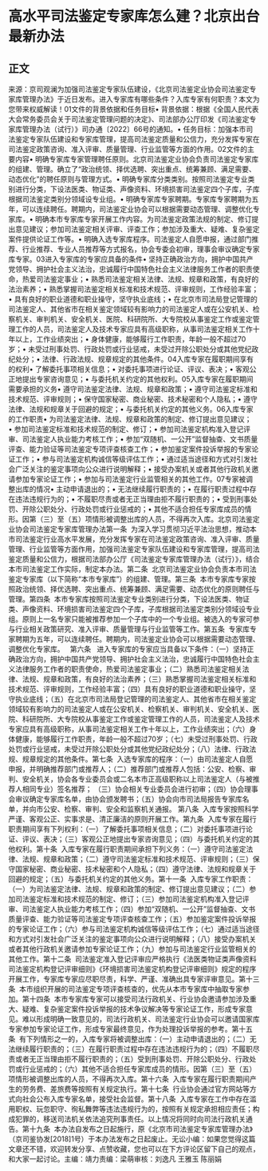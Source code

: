 # 高水平司法鉴定专家库怎么建？北京出台最新办法
## 正文
来源：京司观澜为加强司法鉴定专家队伍建设，《北京司法鉴定业协会司法鉴定专家库管理办法》于近日发布。进入专家库有哪些条件？入库专家有何职责？本文为您带来权威解读！01文件的背景依据和任务目标• 背景依据：根据《全国人民代表大会常务委员会关于司法鉴定管理问题的决定》、司法部办公厅印发《司法鉴定专家库管理办法（试行）》司办通〔2022〕66号的通知。• 任务目标：加强本市司法鉴定专家队伍建设和专家库管理，提高司法鉴定质量和公信力，充分发挥专家在司法鉴定政策咨询、准入评审、质量管理、行业监管等方面的作用。02文件的主要内容• 明确专家库专家管理聘任原则。北京司法鉴定业协会负责司法鉴定专家库的组建、管理。确立了“政治统领、择优选聘、突出重点、统筹兼顾、满足需要、动态优化”的聘任原则与管理方式。• 明确专家库分类类别。按照司法鉴定专业类别进行分类，下设法医类、物证类、声像资料、环境损害司法鉴定四个子库，子库根据司法鉴定类别分领域设专业组。• 明确专家库专家聘期。专家库专家聘期为五年，可以连续聘任。聘期内，司法鉴定业协会可以根据需要动态管理、调整优化专家库。• 明确本市专家库专家开展工作内容。为司法鉴定政策法规的制定、修订提出意见建议；参加司法鉴定相关评审、评查工作；参加涉及重大、疑难、复杂鉴定案件提供论证工作等。• 明确入选专家库程序。司法鉴定人自愿申报，通过部门推荐、行业推荐、专业人员推荐等方式报名，协会专委会初审，理事会审议确定专家库专家。03进入专家库的专家应具备的条件• 坚持正确政治方向，拥护中国共产党领导、拥护社会主义法治，忠诚履行中国特色社会主义法律服务工作者的职责使命，热爱司法鉴定事业；• 熟悉司法鉴定相关法律、法规、规章和政策，有良好的法治素养；• 熟悉掌握司法鉴定相关标准和技术规范、评审规则，工作经验丰富；• 具有良好的职业道德和职业操守，坚守执业底线；• 在北京市司法局登记管理的司法鉴定人、其他省市在相关鉴定领域较有影响力的司法鉴定人或在公安机关、检察机关、审判机关、安全机关、医院、科研院所、大专院校从事鉴定工作或鉴定管理工作的人员，司法鉴定人及技术专家应具有高级职称，从事司法鉴定相关工作十年以上，工作业绩突出；• 身体健康，能够履行工作职责，年龄一般不超过70岁；• 未受过刑事处罚、行政处罚或行业惩戒，未受过开除公职处分或其他党纪政纪处分；• 法律、行政法规、规章规定的其他条件。04入库专家在履职期间享有的权利• 了解委托事项相关信息；• 对委托事项进行论证、评议、表决；• 客观公正地提出专家咨询意见；• 与委托机关约定的其他权利。05入库专家在履职期间需要承担的义务• 遵守司法鉴定法律、法规、规章和政策；• 遵守司法鉴定标准和技术规范、评审规则；• 保守国家秘密、商业秘密、技术秘密和个人隐私；• 遵守法律、法规和规章关于回避的规定；• 与委托机关约定的其他义务。06入库专家的工作职责• 为司法鉴定法律、法规、规章和政策的制定、修订提出意见建议；• 参加司法鉴定标准和技术规范的制定、修订；• 参加司法鉴定机构准入登记评审、司法鉴定人执业能力考核工作；• 参加“双随机、一公开”监督抽查、文书质量评查、能力验证等司法鉴定专项评查核查工作；• 参加鉴定案件投诉举报的专家论证工作；• 参与司法鉴定机构诚信等级评估工作；• 通过适当途径和方式对引发社会广泛关注的鉴定事项向公众进行说明解释；• 接受办案机关或者其他行政机关邀请参加专家论证工作；• 参加与司法鉴定行业监管相关的其他工作。07专家被调整出库的情况• 主动申请退出的；• 无法继续履行职责的；• 在履行职责过程中存在违法违规行为的；• 不履职尽责或者无正当理由拒不履行职责的；• 受到刑事处罚、开除公职处分、行政处罚或行业惩戒的；• 其他不适合担任专家库成员的情形。因第（三）至（五）项情形被调整出库的人员，不得再次入库。北京司法鉴定业协会司法鉴定专家库管理办法第一条  为深入学习贯彻习近平法治思想，推动本市司法鉴定行业高水平发展，充分发挥专家在司法鉴定政策咨询、准入评审、质量管理、行业监管等方面作用，加强司法鉴定专家队伍建设和专家库管理，提高司法鉴定质量和公信力，根据司法部办公厅《司法鉴定专家库管理办法（试行）》，结合本市司法鉴定工作实际，制定本办法。第二条  北京司法鉴定业协会负责本市司法鉴定专家库（以下简称“本市专家库”）的组建、管理。第三条  本市专家库专家按照政治统领、择优选聘、突出重点、统筹兼顾、满足需要、动态优化的原则聘任与管理。第四条  本市专家库按照司法鉴定专业类别进行分类，下设法医类、物证类、声像资料、环境损害司法鉴定四个子库，子库根据司法鉴定类别分领域设专业组。原则上一名专家只能被推荐参加一个子库中的一个专业组。被选入的专家可参与行业相关政策研究、准入评审、质量管理与行业监管等工作。第五条  专家库专家聘期为五年，可以连续聘任。聘期内，司法鉴定业协会可以根据需要动态管理、调整优化专家库。   第六条   进入专家库的专家应当具备以下条件：（一）坚持正确政治方向，拥护中国共产党领导、拥护社会主义法治，忠诚履行中国特色社会主义法律服务工作者的职责使命，热爱司法鉴定事业；（二）熟悉司法鉴定相关法律、法规、规章和政策，有良好的法治素养；（三）熟悉掌握司法鉴定相关标准和技术规范、评审规则，工作经验丰富；（四）具有良好的职业道德和职业操守，坚守执业底线；（五）在北京市司法局登记管理的司法鉴定人、其他省市在相关鉴定领域较有影响力的司法鉴定人或在公安机关、检察机关、审判机关、安全机关、医院、科研院所、大专院校从事鉴定工作或鉴定管理工作的人员，司法鉴定人及技术专家应具有高级职称，从事司法鉴定相关工作十年以上，工作业绩突出；（六）身体健康，能够履行工作职责，年龄一般不超过70岁；（七）未受过刑事处罚、行政处罚或行业惩戒，未受过开除公职处分或其他党纪政纪处分；（八）法律、行政法规、规章规定的其他条件。第七条  入选专家库的程序：（一）由司法鉴定人自愿申报，并明确推荐部门或推荐人；（二）推荐部门或推荐人包括：公安、检察、审判、安全机关，协会各专业委员会或二名本市正高级职称以上司法鉴定人（与被推荐人相同专业）签名推荐； （三）协会相关专业委员会进行初审；（四）协会理事会审议确定专家库名单，由协会颁发聘书；（五）协会向市司法局报告专家库名单，并向市公安、检察、审判、安全和监察机关通报。 第八条  入库专家按照科学严谨、客观公正、实事求是、清正廉洁的原则开展工作。第九条  入库专家在履行职责期间享有下列权利：（一）了解委托事项相关信息；（二）对委托事项进行论证、评议、表决；（三）客观公正地提出专家咨询意见；（四）与委托机关约定的其他权利。第十条  入库专家在履行职责期间承担下列义务：（一）遵守司法鉴定法律、法规、规章和政策；（二）遵守司法鉴定标准和技术规范、评审规则；（三）保守国家秘密、商业秘密、技术秘密和个人隐私；（四）遵守法律、法规和规章关于回避的规定；（五）与委托机关约定的其他义务。第十一条  入库专家工作职责：（一）为司法鉴定法律、法规、规章和政策的制定、修订提出意见建议；（二）参加司法鉴定标准和技术规范的制定、修订；（三）参加司法鉴定机构准入登记评审、司法鉴定人执业能力考核工作；（四）参加“双随机、一公开”监督抽查、文书质量评查、能力验证等司法鉴定专项评查核查工作；（五）参加鉴定案件投诉举报的专家论证工作；（六）参与司法鉴定机构诚信等级评估工作；（七）通过适当途径和方式对引发社会广泛关注的鉴定事项向公众进行说明解释；（八）接受办案机关或者其他行政机关邀请参加专家论证工作；（九）参加与司法鉴定行业监管相关的其他工作。第十二条  司法鉴定准入登记评审应严格执行《法医类物证类声像资料司法鉴定机构登记评审细则》《环境损害司法鉴定机构登记评审细则》规定的程序开展工作，专家库专家应尽职尽责，科学、严谨、准确出具专家评审意见。第十三条  本市组织开展的司法鉴定专项评查核查的，优先从本市专家库中抽取专家参加。第十四条  本市专家库专家可以接受司法行政机关、行业协会邀请参加涉及重大、疑难、复杂鉴定案件投诉举报的技术争议解决等专家论证工作，形成专家意见。难以形成明确一致意见的，司法行政机关、司法鉴定行业协会可以邀请国家库专家参加专家论证工作，形成专家最终意见，作为处理投诉举报的参考。第十五条  有下列情形之一的，入库专家将被调整出库：（一）主动申请退出的；（二）无法继续履行职责的；（三）在履行职责过程中存在违法违规行为的；（四）不履职尽责或者无正当理由拒不履行职责的；（五）受到刑事处罚、开除公职处分、行政处罚或行业惩戒的；（六）其他不适合担任专家库成员的情形。因第（三）至（五）项情形被调整出库的人员，不得再次入库。第十六条  入库专家在履行职责期间产生的劳务费、差旅费等按照有关规定执行。第十七条  行业协会通过官方网站等方式向社会公布入库专家名单，接受社会监督。第十八条  入库专家在工作中存在滥用职权、玩忽职守、徇私舞弊等违法违规行为的，按照有关规定承担相应责任；构成犯罪的，移送司法机关依法追究刑事责任。以上情况将同时向司法行政机关通告。第十九条  本办法自发布之日起施行，原《北京市司法鉴定专家库管理办法》（京司鉴协发[2018]1号）于本办法发布之日起废止。无讼小编：如果您觉得这篇文章还不错，欢迎转发分享、点赞收藏，您也可以在下方评论区留下自己的观点，和大家一起讨论。主编：靖力责编：梁萌审核：刘逸凡 王雅玉 陈丽娟